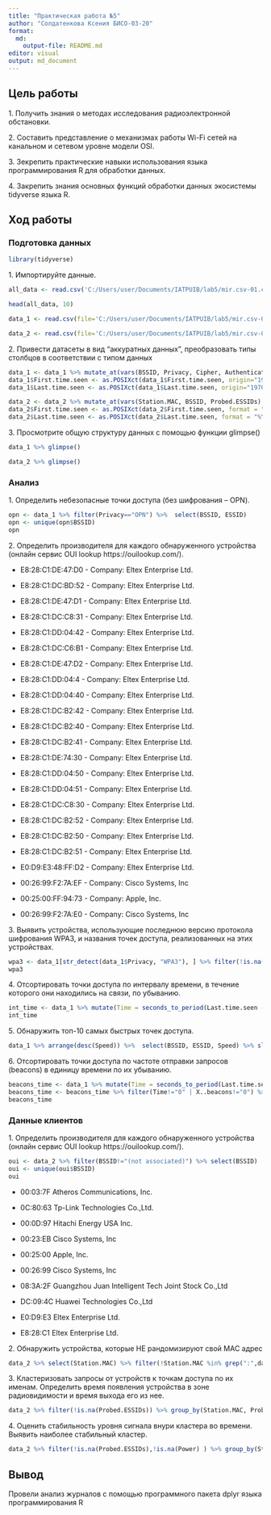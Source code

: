```yaml
---
title: "Практическая работа №5"
author: "Солдатенкова Ксения БИСО-03-20"
format: 
  md:
    output-file: README.md
editor: visual
output: md_document
---
```


## Цель работы

1\. Получить знания о методах исследования радиоэлектронной обстановки.

2\. Составить представление о механизмах работы Wi-Fi сетей на канальном и
сетевом уровне модели OSI.

3\. Зекрепить практические навыки использования языка программирования R для
обработки данных.

4\. Закрепить знания основных функций обработки данных экосистемы tidyverse
языка R.

## Ход работы

### Подготовка данных

```r
library(tidyverse)
```


1\. Импортируйте данные.

```r
all_data <- read.csv('C:/Users/user/Documents/IATPUIB/lab5/mir.csv-01.csv')
```
```r
head(all_data, 10)
```
```r
data_1 <- read.csv(file='C:/Users/user/Documents/IATPUIB/lab5/mir.csv-01.csv',nrows=167)
```
```r
data_2 <- read.csv(file='C:/Users/user/Documents/IATPUIB/lab5/mir.csv-01.csv',skip=169)
```


2\. Привести датасеты в вид “аккуратных данных”, преобразовать типы столбцов в
соответствии с типом данных

```r
data_1 <- data_1 %>% mutate_at(vars(BSSID, Privacy, Cipher, Authentication, LAN.IP, ESSID), trimws) %>% mutate_at(vars(BSSID, Privacy, Cipher, Authentication, LAN.IP, ESSID), na_if, "")
data_1$First.time.seen <- as.POSIXct(data_1$First.time.seen, origin="1970-01-01")
data_1$Last.time.seen <- as.POSIXct(data_1$Last.time.seen, origin="1970-01-01")
```

```r
data_2 <- data_2 %>% mutate_at(vars(Station.MAC, BSSID, Probed.ESSIDs), trimws) %>% mutate_at(vars(Station.MAC, BSSID, Probed.ESSIDs), na_if, "")
data_2$First.time.seen <- as.POSIXct(data_2$First.time.seen, format = "%Y-%m-%d %H:%M:%S")
data_2$Last.time.seen <- as.POSIXct(data_2$Last.time.seen, format = "%Y-%m-%d %H:%M:%S")
```


3\. Просмотрите общую структуру данных с помощью функции glimpse()

```r
data_1 %>% glimpse()
```
```r
data_2 %>% glimpse()
```


### Анализ

1\. Определить небезопасные точки доступа (без шифрования – OPN).

```r
opn <- data_1 %>% filter(Privacy=="OPN") %>%  select(BSSID, ESSID)
opn <- unique(opn$BSSID) 
opn
```


2\. Определить производителя для каждого обнаруженного устройства (онлайн сервис OUI lookup https://ouilookup.com/).

- E8:28:C1:DE:47:D0 - Company: Eltex Enterprise Ltd.

- E8:28:C1:DC:BD:52 - Company: Eltex Enterprise Ltd.

- E8:28:C1:DE:47:D1 - Company: Eltex Enterprise Ltd.

- E8:28:C1:DC:C8:31 - Company: Eltex Enterprise Ltd.

- E8:28:C1:DD:04:42 - Company: Eltex Enterprise Ltd.

- E8:28:C1:DC:C6:B1 - Company: Eltex Enterprise Ltd.

- E8:28:C1:DE:47:D2 - Company: Eltex Enterprise Ltd.

- E8:28:C1:DD:04:4 - Company: Eltex Enterprise Ltd.

- E8:28:C1:DD:04:40 - Company: Eltex Enterprise Ltd.

- E8:28:C1:DC:B2:42 - Company: Eltex Enterprise Ltd.

- E8:28:C1:DC:B2:40 - Company: Eltex Enterprise Ltd.

- E8:28:C1:DC:B2:41 - Company: Eltex Enterprise Ltd.

- E8:28:C1:DE:74:30 - Company: Eltex Enterprise Ltd.

- E8:28:C1:DD:04:50 - Company: Eltex Enterprise Ltd.

- E8:28:C1:DD:04:51 - Company: Eltex Enterprise Ltd.

- E8:28:C1:DC:C8:30 - Company: Eltex Enterprise Ltd.

- E8:28:C1:DC:B2:52 - Company: Eltex Enterprise Ltd.

- E8:28:C1:DC:B2:50 - Company: Eltex Enterprise Ltd.

- E8:28:C1:DC:B2:51 - Company: Eltex Enterprise Ltd.

- E0:D9:E3:48:FF:D2 - Company: Eltex Enterprise Ltd.

- 00:26:99:F2:7A:EF - Company: Cisco Systems, Inc

- 00:25:00:FF:94:73 - Company: Apple, Inc.

- 00:26:99:F2:7A:E0 - Company: Cisco Systems, Inc


3\. Выявить устройства, использующие последнюю версию протокола шифрования
WPA3, и названия точек доступа, реализованных на этих устройствах.

```r
wpa3 <- data_1[str_detect(data_1$Privacy, "WPA3"), ] %>% filter(!is.na(Privacy)) %>% select(BSSID, ESSID, Privacy)
wpa3
```

4\. Отсортировать точки доступа по интервалу времени, в течение которого они
находились на связи, по убыванию.

```r
int_time <- data_1 %>% mutate(Time = seconds_to_period(Last.time.seen - First.time.seen)) %>% arrange(desc(Time)) %>%  select(BSSID, Last.time.seen,First.time.seen, Time)
int_time
```

5\. Обнаружить топ-10 самых быстрых точек доступа.

```r
data_1 %>% arrange(desc(Speed)) %>%  select(BSSID, ESSID, Speed) %>% slice(1:10)
```

6\. Отсортировать точки доступа по частоте отправки запросов (beacons) в единицу
времени по их убыванию.

```r
beacons_time <- data_1 %>% mutate(Time = seconds_to_period(Last.time.seen - First.time.seen)) %>% arrange(desc(Time)) %>% select(BSSID, Last.time.seen,First.time.seen, X..beacons, Time)
beacons_time <- beacons_time %>% filter(Time!="0" | X..beacons!="0") %>%  mutate(beacon = as.integer(X..beacons)/ as.integer(Time)) %>% arrange(desc(beacon)) %>% filter(!is.infinite(beacon)) %>% select(BSSID, X..beacons, Time,beacon)
beacons_time
```

### Данные клиентов

1\. Определить производителя для каждого обнаруженного устройства (онлайн сервис OUI lookup https://ouilookup.com/).

```r
oui <- data_2 %>% filter(BSSID!="(not associated)") %>% select(BSSID)
oui <- unique(oui$BSSID) 
oui
```

- 00:03:7F Atheros Communications, Inc.

- 0C:80:63 Tp-Link Technologies Co.,Ltd.

- 00:0D:97 Hitachi Energy USA Inc.

- 00:23:EB Cisco Systems, Inc

- 00:25:00 Apple, Inc.

- 00:26:99 Cisco Systems, Inc

- 08:3A:2F Guangzhou Juan Intelligent Tech Joint Stock Co.,Ltd

- DC:09:4C Huawei Technologies Co.,Ltd

- E0:D9:E3 Eltex Enterprise Ltd.

- E8:28:C1 Eltex Enterprise Ltd.

2\. Обнаружить устройства, которые НЕ рандомизируют свой MAC адрес

```r
data_2 %>% select(Station.MAC) %>% filter(!Station.MAC %in% grep(":",data_2$Station.MAC, value = TRUE))
```

3\. Кластеризовать запросы от устройств к точкам доступа по их именам.
Определить время появления устройства в зоне радиовидимости и время
выхода его из нее.

```r
data_2 %>% filter(!is.na(Probed.ESSIDs)) %>% group_by(Station.MAC, Probed.ESSIDs) %>%  summarise("min_first_time" = min(First.time.seen), "max_last_time" = max(Last.time.seen), Power)
```

4\. Оценить стабильность уровня сигнала внури кластера во времени. Выявить
наиболее стабильный кластер.

```r
data_2 %>% filter(!is.na(Probed.ESSIDs),!is.na(Power) ) %>% group_by(Station.MAC) %>%  summarise("min_first_time" = min(First.time.seen), "max_last_time" = max(Last.time.seen), Power) %>% arrange(desc(Power)) %>% head(1)
```

## Вывод

Провели анализ журналов с помощью программного пакета dplyr языка программирования R